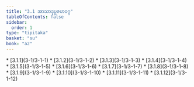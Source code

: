 ```yaml
---
title: "3.1 အာသာဒုပ္ပဇဟဝဂ္ဂ"
tableOfContents: false
sidebar:
  order: 1
type: "tipitaka"
basket: "su"
book: "a2"
---
```



<DynamicBreadcrumb />



<TableOfContents book="a2" section="3.1">
* [3.1.1](3-1/3-1-1)
* [3.1.2](3-1/3-1-2)
* [3.1.3](3-1/3-1-3)
* [3.1.4](3-1/3-1-4)
* [3.1.5](3-1/3-1-5)
* [3.1.6](3-1/3-1-6)
* [3.1.7](3-1/3-1-7)
* [3.1.8](3-1/3-1-8)
* [3.1.9](3-1/3-1-9)
* [3.1.10](3-1/3-1-10)
* [3.1.11](3-1/3-1-11)
* [3.1.12](3-1/3-1-12)
</TableOfContents>